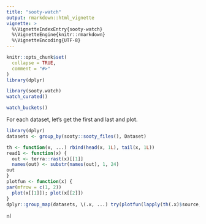 ```yaml
---
title: "sooty-watch"
output: rmarkdown::html_vignette
vignette: >
  %\VignetteIndexEntry{sooty-watch}
  %\VignetteEngine{knitr::rmarkdown}
  %\VignetteEncoding{UTF-8}
---
```


```r
knitr::opts_chunk$set(
  collapse = TRUE,
  comment = "#>"
)
library(dplyr)
```

```r
library(sooty.watch)
watch_curated()

watch_buckets()
```

For each dataset, let's get the first and last and plot. 


```r
library(dplyr)
datasets <- group_by(sooty::sooty_files(), Dataset)

th <- function(x, ...) rbind(head(x, 1L), tail(x, 1L))
read1 <- function(x) {
  out <- terra::rast(x)[[1]]
  names(out) <- substr(names(out), 1, 24)
out
}
plotfun <- function(x) {
par(mfrow = c(1, 2))
  plot(x[[1]]); plot(x[[2]])
}
dplyr::group_map(datasets, \(.x, ...) try(plotfun(lapply(th(.x)$source, read1))))

```
nl
